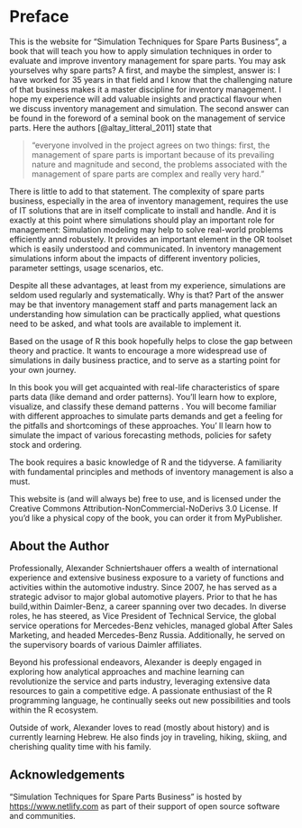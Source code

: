 # Preface {.unnumbered}

This is the website for "Simulation Techniques for Spare Parts Business", a book that will teach you how to apply simulation techniques in order to evaluate and improve inventory management for spare parts. You may ask yourselves why spare parts? A first, and maybe the simplest, answer is: I have worked for 35 years in that field and I know that the challenging nature of that business makes it a master discipline for inventory management. I hope my experience will add valuable insights and practical flavour when we discuss inventory management and simulation. The second answer can be found in the foreword of a seminal book on the management of service parts. Here the authors [@altay_litteral_2011] state that

> "everyone involved in the project agrees on two things: first, the management of spare parts is important because of its prevailing nature and magnitude and second, the problems associated with the management of spare parts are complex and really very hard."

There is little to add to that statement. The complexity of spare parts business, especially in the area of inventory management, requires the use of IT solutions that are in itself complicate to install and handle. And it is exactly at this point where simulations should play an important role for management: Simulation modeling may help to solve real-world problems efficiently annd robustely. It provides an important element in the OR toolset which is easily understood and communicated. In inventory management simulations inform about the impacts of different inventory policies, parameter settings, usage scenarios, etc.

Despite all these advantages, at least from my experience, simulations are seldom used regularly and systematically. Why is that? Part of the answer may be that inventory management staff and parts management lack an understanding how simulation can be practically applied, what questions need to be asked, and what tools are available to implement it.

Based on the usage of R this book hopefully helps to close the gap between theory and practice. It wants to encourage a more widespread use of simulations in daily business practice, and to serve as a starting point for your own journey.

In this book you will get acquainted with real-life characteristics of spare parts data (like demand and order patterns). You'll learn how to explore, visualize, and classify these demand patterns . You will become familiar with different approaches to simulate parts demands and get a feeling for the pitfalls and shortcomings of these approaches. You' ll learn how to simulate the impact of various forecasting methods, policies for safety stock and ordering.

The book requires a basic knowledge of R and the tidyverse. A familiarity with fundamental principles and methods of inventory management is also a must.

This website is (and will always be) free to use, and is licensed under the Creative Commons Attribution-NonCommercial-NoDerivs 3.0 License. If you'd like a physical copy of the book, you can order it from MyPublisher.

## About the Author {.unnumbered}


Professionally, Alexander Schniertshauer offers a wealth of international experience and extensive business exposure to a variety of functions and activities within the automotive industry. Since 2007, he has served as a strategic advisor to major global automotive players. Prior to that he has build,within Daimler-Benz, a career spanning over two decades. In diverse roles, he has steered, as Vice President of Technical Service, the global service operations for Mercedes-Benz vehicles, managed global After Sales Marketing, and headed Mercedes-Benz Russia. Additionally, he served on the supervisory boards of various Daimler affiliates.

Beyond his professional endeavors, Alexander is deeply engaged in exploring how analytical approaches and machine learning can revolutionize the service and parts industry, leveraging extensive data resources to gain a competitive edge. A passionate enthusiast of the R programming language, he continually seeks out new possibilities and tools within the R ecosystem.

Outside of work, Alexander loves to read (mostly about history) and is currently learning Hebrew. He also finds joy in traveling, hiking, skiing, and cherishing quality time with his family.


## Acknowledgements {.unnumbered}

"Simulation Techniques for Spare Parts Business" is hosted by <https://www.netlify.com> as part of their support of open source software and communities.
